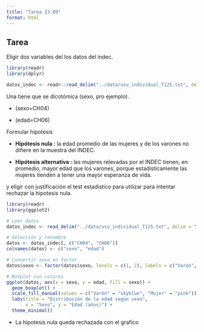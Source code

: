```yaml
---
title: "Tarea 23.09"
format: html
---
```


## **Tarea** 

Eligir dos variables del los datos del indec.

```r
library(readr)
library(dplyr)

datos_indec <- readr::read_delim("../data/usu_individual_T125.txt", delim = ";")
```

Una tiene que se dicotómica (sexo, pro ejemplo).

-   (sexo=CH04)

-   (edad=CH06)

Formular hipotesis

-   **Hipótesis nula :** la edad promedio de las mujeres y de los varones no difiere en la muestra del INDEC.

-    **Hipótesis alternativa :** las mujeres relevadas por el INDEC tienen, en promedio, mayor edad que los varones, porque estadísticamente las mujeres tienden a tener una mayor esperanza de vida.

y eligir con justificación el test estadistico para utilizar para intentar rechazar la hipotesis nula.

```r
library(readr)
library(ggplot2)

# Leer datos
datos_indec <- read_delim("../data/usu_individual_T125.txt", delim = ";")

# Selección y renombre
datos <- datos_indec[, c("CH04", "CH06")]
colnames(datos) <- c("sexo", "edad")

# Convertir sexo en factor
datos$sexo <- factor(datos$sexo, levels = c(1, 2), labels = c("Varón", "Mujer"))

# Boxplot con colores
ggplot(datos, aes(x = sexo, y = edad, fill = sexo)) +
  geom_boxplot() +
  scale_fill_manual(values = c("Varón" = "skyblue", "Mujer" = "pink")) +
  labs(title = "Distribución de la edad según sexo",
       x = "Sexo", y = "Edad (años)") +
  theme_minimal()

```

-   La hipotesis nula queda rechazada con el grafico
